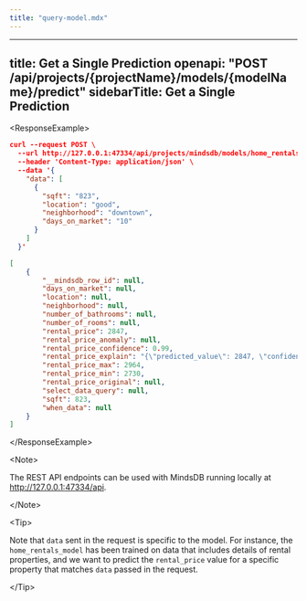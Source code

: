 ```yaml
---
title: "query-model.mdx"
---
```


---
title: Get a Single Prediction
openapi: "POST /api/projects/{projectName}/models/{modelName}/predict"
sidebarTitle: Get a Single Prediction
---

&lt;ResponseExample&gt;

```json Request
curl --request POST \
  --url http://127.0.0.1:47334/api/projects/mindsdb/models/home_rentals_model/predict \
  --header 'Content-Type: application/json' \
  --data '{
    "data": [
      {
        "sqft": "823",
        "location": "good",
        "neighborhood": "downtown",
        "days_on_market": "10"
      }
    ]
  }'
```

```json Response
[
    {
        "__mindsdb_row_id": null,
        "days_on_market": null,
        "location": null,
        "neighborhood": null,
        "number_of_bathrooms": null,
        "number_of_rooms": null,
        "rental_price": 2847,
        "rental_price_anomaly": null,
        "rental_price_confidence": 0.99,
        "rental_price_explain": "{\"predicted_value\": 2847, \"confidence\": 0.99, \"anomaly\": null, \"truth\": null, \"confidence_lower_bound\": 2730, \"confidence_upper_bound\": 2964}",
        "rental_price_max": 2964,
        "rental_price_min": 2730,
        "rental_price_original": null,
        "select_data_query": null,
        "sqft": 823,
        "when_data": null
    }
]
```

&lt;/ResponseExample&gt;

&lt;Note&gt;

The REST API endpoints can be used with MindsDB running locally at http://127.0.0.1:47334/api. 

&lt;/Note&gt;

&lt;Tip&gt;

Note that `data` sent in the request is specific to the model. For instance, the `home_rentals_model` has been trained on data that includes details of rental properties, and we want to predict the `rental_price` value for a specific property that matches `data` passed in the request.

&lt;/Tip&gt;
